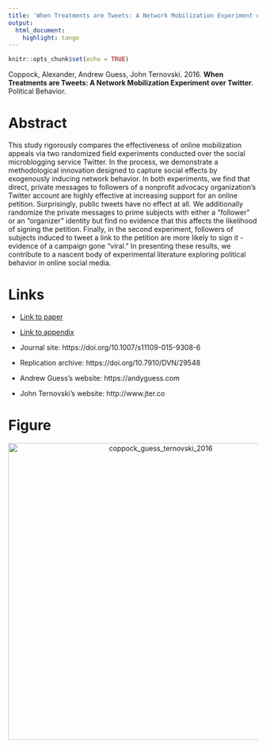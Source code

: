 ```yaml
---
title: 'When Treatments are Tweets: A Network Mobilization Experiment over Twitter'
output:
  html_document:
    highlight: tango
---
```


```r
knitr::opts_chunk$set(echo = TRUE)
```

Coppock, Alexander, Andrew Guess, John Ternovski. 2016. <b>When Treatments are Tweets: A Network Mobilization Experiment over Twitter</b>. Political Behavior.

# Abstract
This study rigorously compares the effectiveness of online mobilization appeals via two randomized field experiments conducted over the social microblogging service Twitter. In the process, we demonstrate a methodological innovation designed to capture social effects by exogenously inducing network behavior. In both experiments, we find that direct, private messages to followers of a nonprofit advocacy organization's Twitter account are highly effective at increasing support for an online petition. Surprisingly, public tweets have no effect at all. We additionally randomize the private messages to prime subjects with either a "follower" or an "organizer" identity but find no evidence that this affects the likelihood of signing the petition. Finally, in the second experiment, followers of subjects induced to tweet a link to the petition are more likely to sign it - evidence of a campaign gone "viral." In presenting these results, we contribute to a nascent body of experimental literature exploring political behavior in online social media.

# Links
 - <a href='coppock_guess_ternovski_2016.pdf'>Link to paper</a>
 - <a href='coppock_guess_ternovski_2016_appendix.pdf'>Link to appendix</a>
 - Journal site: https://doi.org/10.1007/s11109-015-9308-6 
 - Replication archive: https://doi.org/10.7910/DVN/29548 

- Andrew Guess's website: https://andyguess.com
- John Ternovski's website: http://www.jter.co

# Figure
<center><img src="display_figures/coppock_guess_ternovski_2016_display.png" alt="coppock_guess_ternovski_2016" width="600"></center>